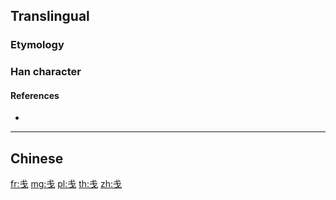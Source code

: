 {{character info/new}}
{{also|戔}}
==Translingual==
{{Han simplified forms|戔|㦮|戋}}
===Etymology===
{{Han simp|戔}}

===Han character===
{{Han char|rn=62|rad=戈|as=01|sn=5|four=|canj=IJ,XIJ}}

====References====
* {{Han ref|kx=0411.031|hdz=21397.020|uh=620B|ud=25099}}

----

==Chinese==
{{zh-see|戔}}

[[fr:戋]]
[[mg:戋]]
[[pl:戋]]
[[th:戋]]
[[zh:戋]]